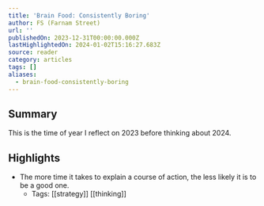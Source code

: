 ```yaml
---
title: 'Brain Food: Consistently Boring'
author: FS (Farnam Street)
url: ''
publishedOn: 2023-12-31T00:00:00.000Z
lastHighlightedOn: 2024-01-02T15:16:27.683Z
source: reader
category: articles
tags: []
aliases:
  - brain-food-consistently-boring
---
```

## Summary

This is the time of year I reflect on 2023 before thinking about 2024.

## Highlights
- The more time it takes to explain a course of action, the less likely it is to be a good one.
    - Tags: [[strategy]] [[thinking]]
